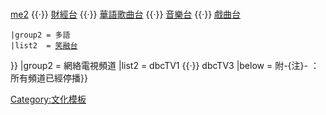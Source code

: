 <br clear=all>
{{Navbox
|name   = 香港數碼廣播頻道
|title  = [[DBC數碼電台]]頻道
|style  = text-align:left; vertical-align: top; font-size: 13px;
|groupstyle = text-align:left; vertical-align:middle; background:#efefef;
|belowstyle = text-align:centre; vertical-align:bottom;
|state  = expand
|group1 = [[香港數碼聲音廣播|DAB+]]電台頻道
|list1={{Navbox subgroup
 |group1 = 粵語
 |list1  = [[數碼一台|旗艦台]] {{·}} [[數碼二台 (2011-2015)|新聞台]] {{·}} [[DBC me2|me2]] {{·}} [[數碼三台|財經台]] {{·}} [[數碼四台|華語歌曲台]] {{·}} [[數碼六台|音樂台]] {{·}} [[數碼七台|戲曲台]] 
 |group2 = 多語
 |list2  = [[數碼五台|笑融台]]
}}
|group2 = 網絡電視頻道
|list2 = dbcTV1 {{·}} dbcTV3
|below  = 附-{注}- ：所有頻道已經停播}}
<noinclude>[[Category:文化模板]]</noinclude>